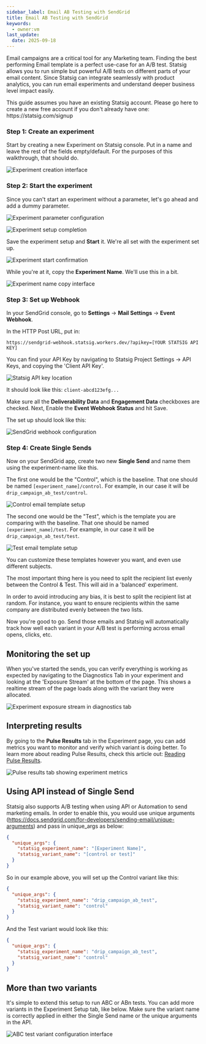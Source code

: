 ```yaml
---
sidebar_label: Email AB Testing with SendGrid
title: Email AB Testing with SendGrid
keywords:
  - owner:vm
last_update:
  date: 2025-09-18
---
```


Email campaigns are a critical tool for any Marketing team.  Finding the best performing Email template is a perfect use-case for an A/B test.  Statsig allows you to run simple but powerful A/B tests on different parts of your email content.  Since Statsig can integrate seamlessly with product analytics, you can run email experiments and understand deeper business level impact easily.

<Info>
This guide assumes you have an existing Statsig account.  Please go here to create a new free account if you don't already have one: https://statsig.com/signup
</Info>

### Step 1: Create an experiment

Start by creating a new Experiment on Statsig console. Put in a name and leave the rest of the fields empty/default.  For the purposes of this walkthrough, that should do.

![Experiment creation interface](https://user-images.githubusercontent.com/74588208/210731384-8bbfc1e1-076c-4ae3-959a-ef1507801e71.png)

### Step 2: Start the experiment

Since you can't start an experiment without a parameter, let's go ahead and add a dummy parameter.

![Experiment parameter configuration](https://user-images.githubusercontent.com/74588208/210316935-99f13616-c412-47c1-b9ab-99b90462805e.png)

![Experiment setup completion](https://user-images.githubusercontent.com/74588208/210731687-0883c356-5cef-458d-a6aa-bfde9ad36f8b.png)

Save the experiment setup and **Start** it.  We're all set with the experiment set up.

![Experiment start confirmation](https://user-images.githubusercontent.com/74588208/210731969-decf481a-b6a2-41ee-b1c1-6b917bb18fab.png)

While you're at it, copy the **Experiment Name**.  We'll use this in a bit.

![Experiment name copy interface](https://user-images.githubusercontent.com/74588208/210732298-34c0e1f4-6485-425b-af07-fa535ad86396.png)

### Step 3: Set up Webhook

In your SendGrid console, go to **Settings** -&gt; **Mail Settings** -&gt; **Event Webhook**.

In the HTTP Post URL, put in:

```https://sendgrid-webhook.statsig.workers.dev/?apikey=[YOUR STATSIG API KEY]```

<Info>
You can find your API Key by navigating to Statsig Project Settings -&gt; API Keys, and copying the 'Client API Key'.

![Statsig API key location](https://user-images.githubusercontent.com/74588208/210319717-49ac4a21-8bdd-4348-b534-374b760ab047.png)

It should look like this: ```client-abcd123efg...```
</Info>

Make sure all the **Deliverability Data** and **Engagement Data** checkboxes are checked.  Next, Enable the **Event Webhook Status** and hit Save.  

The set up should look like this:

![SendGrid webhook configuration](https://user-images.githubusercontent.com/74588208/210737123-86725ff7-2432-4bde-95e6-173f8f194f86.png)

### Step 4: Create Single Sends

Now on your SendGrid app, create two new **Single Send** and name them using the experiment-name like this. 

The first one would be the "Control", which is the baseline.  That one should be named ```[experiment_name]/control```.  For example, in our case it will be ```drip_campaign_ab_test/control```.

![Control email template setup](https://user-images.githubusercontent.com/74588208/210733152-5766320a-ed30-45f7-b57f-bf0526f796a8.png)

The second one would be the "Test", which is the template you are comparing with the baseline.  That one should be named ```[experiment_name]/test```.  For example, in our case it will be ```drip_campaign_ab_test/test```.

![Test email template setup](https://user-images.githubusercontent.com/74588208/210733504-581ea181-3ebc-4bc1-a707-391866bcbf62.png)

You can customize these templates however you want, and even use different subjects.  

The most important thing here is you need to split the recipient list evenly between the Control & Test.  This will aid in a 'balanced' experiment.

<Info>
In order to avoid introducing any bias, it is best to split the recipient list at random.  For instance, you want to ensure recipients within the same company are distributed evenly between the two lists.
</Info>

Now you're good to go.  Send those emails and Statsig will automatically track how well each variant in your A/B test is performing across email opens, clicks, etc.

## Monitoring the set up

When you've started the sends, you can verify everything is working as expected by navigating to the Diagnostics Tab in your experiment and looking at the 'Exposure Stream' at the bottom of the page.  This shows a realtime stream of the page loads along with the variant they were allocated.

![Experiment exposure stream in diagnostics tab](https://user-images.githubusercontent.com/74588208/210737715-6adf5fd9-3b23-433a-a852-f2c8ea93cf2a.png)

## Interpreting results

By going to the **Pulse Results** tab in the Experiment page, you can add metrics you want to monitor and verify which variant is doing better.  To learn more about reading Pulse Results, check this article out: [Reading Pulse Results](../pulse/read-pulse).

![Pulse results tab showing experiment metrics](https://user-images.githubusercontent.com/74588208/210737928-3f33ca3b-a46b-40ac-b095-0b33fab66109.png)

## Using API instead of Single Send

Statsig also supports A/B testing when using API or Automation to send marketing emails.  In order to enable this, you would use unique arguments (https://docs.sendgrid.com/for-developers/sending-email/unique-arguments) and pass in unique_args as below:

```json
{
  "unique_args": {
    "statsig_experiment_name": "[Experiment Name]",
    "statsig_variant_name": "[control or test]"
  }
}
```

So in our example above, you will set up the Control variant like this:

```json
{
  "unique_args": {
    "statsig_experiment_name": "drip_campaign_ab_test",
    "statsig_variant_name": "control"
  }
}
```

And the Test variant would look like this:

```json
{
  "unique_args": {
    "statsig_experiment_name": "drip_campaign_ab_test",
    "statsig_variant_name": "control"
  }
}
```

## More than two variants

It's simple to extend this setup to run ABC or ABn tests.  You can add more variants in the Experiment Setup tab, like below.  Make sure the variant name is correctly applied in either the Single Send name or the unique arguments in the API.

![ABC test variant configuration interface](https://user-images.githubusercontent.com/74588208/210738925-89f91116-fefc-4e3c-992d-c9fc228f1a8c.png)
